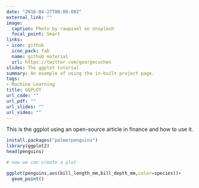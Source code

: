 ```yaml
---
date: "2016-04-27T00:00:00Z"
external_link: ""
image:
  caption: Photo by rawpixel on Unsplash
  focal_point: Smart
links:
- icon: github
  icon_pack: fab
  name: github material
  url: https://twitter.com/georgecushen
slides: The ggplot tutorial
summary: An example of using the in-built project page.
tags:
- Machine Learning
title: GGPLOT
url_code: ""
url_pdf: ""
url_slides: ""
url_video: ""
---
```


This is the ggplot using an open-source article in finance and how to use it.

```r
install.packages("palmerpenguins")
library(ggplot2)
head(penguins)

# now we can create a plot

ggplot(penguins,aes(bill_length_mm,bill_depth_mm,color=species))+
  geom_point()

```